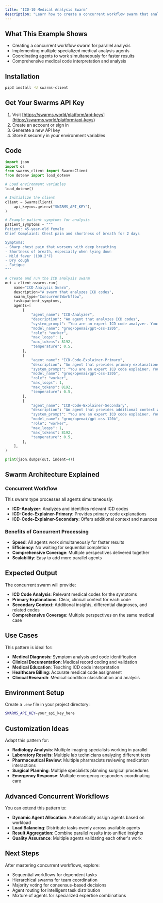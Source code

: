```yaml
---
title: "ICD-10 Medical Analysis Swarm"
description: "Learn how to create a concurrent workflow swarm that analyzes medical conditions using multiple specialized agents working in parallel."
---
```


## What This Example Shows

- Creating a concurrent workflow swarm for parallel analysis
- Implementing multiple specialized medical analysis agents
- Coordinating agents to work simultaneously for faster results
- Comprehensive medical code interpretation and analysis

## Installation

```bash
pip3 install -U swarms-client
```

## Get Your Swarms API Key

1. Visit [https://swarms.world/platform/api-keys](https://swarms.world/platform/api-keys)
2. Create an account or sign in
3. Generate a new API key
4. Store it securely in your environment variables

## Code

```python
import json
import os
from swarms_client import SwarmsClient
from dotenv import load_dotenv

# Load environment variables
load_dotenv()

# Initialize the client
client = SwarmsClient(
    api_key=os.getenv("SWARMS_API_KEY"),
)

# Example patient symptoms for analysis
patient_symptoms = """
Patient: 45-year-old female
Chief Complaint: Chest pain and shortness of breath for 2 days

Symptoms:
- Sharp chest pain that worsens with deep breathing
- Shortness of breath, especially when lying down
- Mild fever (100.2°F)
- Dry cough
- Fatigue
"""

# Create and run the ICD analysis swarm
out = client.swarms.run(
    name="ICD Analysis Swarm",
    description="A swarm that analyzes ICD codes",
    swarm_type="ConcurrentWorkflow",
    task=patient_symptoms,
    agents=[
        {
            "agent_name": "ICD-Analyzer",
            "description": "An agent that analyzes ICD codes",
            "system_prompt": "You are an expert ICD code analyzer. Your task is to analyze the ICD codes and provide a detailed explanation of the codes.",
            "model_name": "groq/openai/gpt-oss-120b",
            "role": "worker",
            "max_loops": 1,
            "max_tokens": 8192,
            "temperature": 0.5,
        },
        {
            "agent_name": "ICD-Code-Explainer-Primary",
            "description": "An agent that provides primary explanations for ICD codes",
            "system_prompt": "You are an expert ICD code explainer. Your task is to provide a clear and thorough explanation of the ICD codes to the user, focusing on primary meanings and clinical context.",
            "model_name": "groq/openai/gpt-oss-120b",
            "role": "worker",
            "max_loops": 1,
            "max_tokens": 8192,
            "temperature": 0.5,
        },
        {
            "agent_name": "ICD-Code-Explainer-Secondary",
            "description": "An agent that provides additional context and secondary explanations for ICD codes",
            "system_prompt": "You are an expert ICD code explainer. Your task is to provide additional context, nuances, and secondary explanations for the ICD codes, including possible differential diagnoses and related codes.",
            "model_name": "groq/openai/gpt-oss-120b",
            "role": "worker",
            "max_loops": 1,
            "max_tokens": 8192,
            "temperature": 0.5,
        },
    ],
)

print(json.dumps(out, indent=4))
```

## Swarm Architecture Explained

### Concurrent Workflow

This swarm type processes all agents simultaneously:
- **ICD-Analyzer**: Analyzes and identifies relevant ICD codes
- **ICD-Code-Explainer-Primary**: Provides primary code explanations
- **ICD-Code-Explainer-Secondary**: Offers additional context and nuances

### Benefits of Concurrent Processing

- **Speed**: All agents work simultaneously for faster results
- **Efficiency**: No waiting for sequential completion
- **Comprehensive Coverage**: Multiple perspectives delivered together
- **Scalability**: Easy to add more parallel agents

## Expected Output

The concurrent swarm will provide:
- **ICD Code Analysis**: Relevant medical codes for the symptoms
- **Primary Explanations**: Clear, clinical context for each code
- **Secondary Context**: Additional insights, differential diagnoses, and related codes
- **Comprehensive Coverage**: Multiple perspectives on the same medical case

## Use Cases

This pattern is ideal for:
- **Medical Diagnosis**: Symptom analysis and code identification
- **Clinical Documentation**: Medical record coding and validation
- **Medical Education**: Teaching ICD code interpretation
- **Healthcare Billing**: Accurate medical code assignment
- **Clinical Research**: Medical condition classification and analysis

## Environment Setup

Create a `.env` file in your project directory:

```bash
SWARMS_API_KEY=your_api_key_here
```

## Customization Ideas

Adapt this pattern for:
- **Radiology Analysis**: Multiple imaging specialists working in parallel
- **Laboratory Results**: Multiple lab technicians analyzing different tests
- **Pharmaceutical Review**: Multiple pharmacists reviewing medication interactions
- **Surgical Planning**: Multiple specialists planning surgical procedures
- **Emergency Response**: Multiple emergency responders coordinating care

## Advanced Concurrent Workflows

You can extend this pattern to:
- **Dynamic Agent Allocation**: Automatically assign agents based on workload
- **Load Balancing**: Distribute tasks evenly across available agents
- **Result Aggregation**: Combine parallel results into unified insights
- **Quality Assurance**: Multiple agents validating each other's work

## Next Steps

After mastering concurrent workflows, explore:
- Sequential workflows for dependent tasks
- Hierarchical swarms for team coordination
- Majority voting for consensus-based decisions
- Agent routing for intelligent task distribution
- Mixture of agents for specialized expertise combinations
